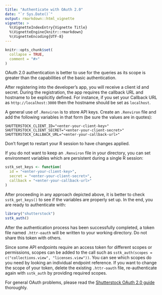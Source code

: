 ```yaml
---
title: "Authenticate with OAuth 2.0"
date: "`r Sys.Date()`"
output: rmarkdown::html_vignette
vignette: >
  %\VignetteIndexEntry{Vignette Title}
  %\VignetteEngine{knitr::rmarkdown}
  %\VignetteEncoding{UTF-8}
---
```


```r
knitr::opts_chunk$set(
  collapse = TRUE,
  comment = "#>"
)
```

OAuth 2.0 authentication is better to use for the queries as its scope is greater than the
capabilities of the basic authentication.

After registering into the developer's app, you will receive a client id and secret. During the registration, the app requires the callback URL and hostname to be explicitly defined. For instance, if you set your Callback URL as `http://localhost:3000` then the hostname should be set as `localhost`.

A general use of `.Renviron` is to store API keys. Create an `.Renviron` file and add the following variables in that form (be sure the values are in quotes):

```
SHUTTERSTOCK_CLIENT_ID="<enter-your-client-key>"
SHUTTERSTOCK_CLIENT_SECRET="<enter-your-client-secret>"
SHUTTERSTOCK_CALLBACK_URL="<enter-your-callback-url>"
```

Don't forget to restart your R session to have changes applied. 

If you do not want to keep an `.Renviron` file in your directory, you can set environment variables which are persistent during a single R session:

```r
sstk_set_keys <- function(
  id = "<enter-your-client-key>",
  secret = "<enter-your-client-secret>",
  callback = "<enter-your-callback-url>"
)
```

After proceeding in any approach depicted above, it is better to check `sstk_get_keys()` to see if the variables are properly set up. In the end, you are ready to authenticate with:
```r
library("shutterstock")
sstk_auth()
```

After the authentication process has been successfully completed, a token file named `.httr-oauth` will be written to your working directory. Do not share this token with others. 

Since some API endpoints require an access token for different scopes or permissions, scopes can be added to the call such as `sstk_auth(scopes = c("collections.view", "licenses.view"))`. You can see which scopes do you need by looking an individual endpoint reference. If you want to change the scope of your token, delete the existing `.httr-oauth` file, re-authenticate again with `sstk_auth` by providing required scopes.

For general OAuth problems, please read the 
[Shutterstock OAuth 2.0 guide](https://api-reference.shutterstock.com/#authentication-oauth-authentication-h2) thoroughly.
